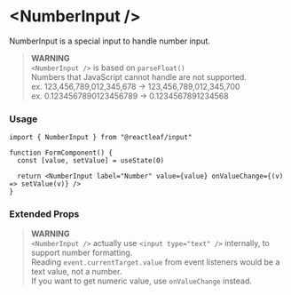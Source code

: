 
<Meta name="Overview" of={Stories} />

# \<NumberInput />

NumberInput is a special input to handle number input.

> **WARNING** \
> `<NumberInput />` is based on `parseFloat()` \
> Numbers that JavaScript cannot handle are not supported. \
> ex. 123,456,789,012,345,678 -> 123,456,789,012,345,700 \
> ex. 0.1234567890123456789 -> 0.1234567891234568

<Canvas of={Stories.Basic} />
<Canvas of={Stories.Formatter} />
<Canvas of={Stories.Disabled} />

### Usage

```tsx
import { NumberInput } from "@reactleaf/input"

function FormComponent() {
  const [value, setValue] = useState(0)

  return <NumberInput label="Number" value={value} onValueChange={(v) => setValue(v)} />
}
```

### Extended Props

> **WARNING** \
> `<NumberInput />` actually use `<input type="text" />` internally, to support number formatting. \
> Reading `event.currentTarget.value` from event listeners would be a text value, not a number. \
> If you want to get numeric value, use `onValueChange` instead.

<ArgTypes of={Stories.Playground} />
